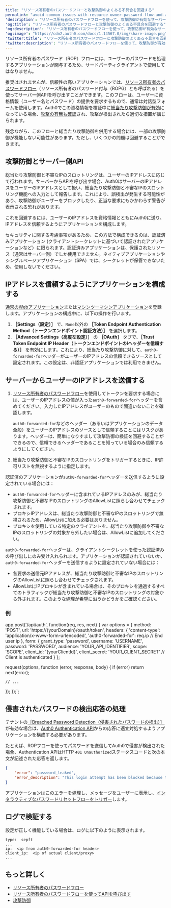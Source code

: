 ```yaml
---
title: "リソース所有者のパスワードフローと攻撃防御のよくある不具合を回避する"
permalink: "avoid-common-issues-with-resource-owner-password-flow-and-attack-protection"
'description': "リソース所有者のパスワードフローを使って、攻撃防御が有効なサーバー側APIを呼び出すときに発生する一般的な問題を回避する方法について説明します。"
'og:title': "リソース所有者のパスワードフローと攻撃防御のよくある不具合を回避する"
'og:description': "リソース所有者のパスワードフローを使って、攻撃防御が有効なサーバー側APIを呼び出すときに発生する一般的な問題を回避する方法について説明します。"
'og:image': "https://cdn2.auth0.com/docs/1.14567.0/img/share-image.png"
'twitter:title': "リソース所有者のパスワードフローと攻撃防御のよくある不具合を回避する"
'twitter:description': "リソース所有者のパスワードフローを使って、攻撃防御が有効なサーバー側APIを呼び出すときに発生する一般的な問題を回避する方法について説明します。"
---
```



<Warning>

リソース所有者のパスワード（ROP）フローには、ユーザーのパスワードを処理するアプリケーションが関与するため、サードパーティクライアントで使用してはなりません。

</Warning>

推奨はされませんが、信頼性の高いアプリケーションでは、[リソース所有者のパスワードフロー](/docs/ja-jp/get-started/authentication-and-authorization-flow/resource-owner-password-flow)（リソース所有者のパスワード付与（ROPG）とも呼ばれる）を使ってサーバー側APIを呼び出すことができます。このフローは、ユーザーに資格情報（ユーザー名とパスワード）の提供を要求するもので、通常は対話型フォームを使用します。Auth0でこの資格情報を検証中に[総当たり攻撃防御が有効](/docs/ja-jp/secure/attack-protection/brute-force-protection)になっている場合、[攻撃の有無も確認](/docs/ja-jp/secure/attack-protection)され、攻撃が検出されたら適切な措置が講じられます。

残念ながら、このフローと総当たり攻撃防御を併用する場合には、一部の攻撃防御が機能しない可能性があります。ただし、いくつかの問題は回避することができます。

## 攻撃防御とサーバー側API

総当たり攻撃防御と不審なIPのスロットリングは、ユーザーのIPアドレスに応じて行われます。サーバーからAPIを呼び出す場合、Auth0はサーバーのIPアドレスをユーザーのIPアドレスとして扱い、総当たり攻撃防御と不審なIPのスロットリング機能への入力として報告します。これにより、誤検出が発生する可能性があり、攻撃防御がユーザーをブロックしたり、正当な要求にもかかわらず警告が表示される恐れがあります。

これを回避するには、ユーザーのIPアドレスを資格情報とともにAuth0に送り、IPアドレスを信頼するようにアプリケーションを構成します。

<Warning>

セキュリティに関する考慮事項があるため、この方法で構成できるのは、認証済みアプリケーション (クライアントシークレットに基づいて認証されたアプリケーションなど）に限られます。認証済みアプリケーションは、保護されたリソース（通常はサーバー側）でしか使用できません。ネイティブアプリケーションやシングルページアプリケーション（SPA）では、シークレットが保管できないため、使用しないでください。

</Warning>

## IPアドレスを信頼するようにアプリケーションを構成する

[通常のWebアプリケーション](/docs/ja-jp/get-started/auth0-overview/create-applications/regular-web-apps)または[マシンツーマシンアプリケーション](/docs/ja-jp/get-started/auth0-overview/create-applications/machine-to-machine-apps)を登録します。アプリケーションの構成中に、以下の操作を行います。

1. **［Settings（設定）］** で、`None`以外の **［Token Endpoint Authentication Method（トークンエンドポイント認証方法）］** を選択します。
2. **［Advanced Settings（高度な設定）］** の **［OAuth］** タブで、**［Trust Token Endpoint IP Header（トークンエンドポイントのIヘッダーを信頼する）］** を有効にします。これにより、総当たり攻撃防御に対して、`auth0-forwarded-for`ヘッダーがユーザーのIPアドレスの信頼できるソースとして設定されます。この設定は、非認証アプリケーションでは利用できません。

## サーバーからユーザーのIPアドレスを送信する

1. [リソース所有者のパスワードフロー](/docs/ja-jp/get-started/authentication-and-authorization-flow/resource-owner-password-flow/call-your-api-using-resource-owner-password-flow)を使用してトークンを要求する場合には、ユーザーのIPアドレスの値が入った`auth0-forwarded-for`ヘッダーを含めてください。入力したIPアドレスがユーザーのもので間違いないことを確認します。

   <Warning>

   `auth0-forwarded-for`などのヘッダー（あるいはアプリケーションのデータ全般）をユーザーのIPアドレスのソースとして信頼することにはリスクがあります。ヘッダーは、簡単になりすまして攻撃防御の検証を回避することができるので、信頼できるヘッダーであることを知っている場合のみ信頼するようにしてください。

   </Warning>

2. 総当たり攻撃防御と不審なIPのスロットリングをトリガーするときに、IP許可リストを無視するように指定します。

<Card title="総当たり攻撃防御と不審なIPのスロットリングの許可リストを作成する">

認証済のアプリケーションが`auth0-forwarded-for`ヘッダーを送信するように設定されている場合には：

* `auth0-forwarded-for`ヘッダーに含まれているIPアドレスのみが、総当たり攻撃防御と不審なIPのスロットリングのAllowListに照らし合わせてチェックされます。
* プロキシIPアドレスは、総当たり攻撃防御と不審なIPのスロットリングで無視されるため、AllowListに加える必要はありません。
* プロキシを使用している特定のクライアントを、総当たり攻撃防御や不審なIPのスロットリングの対象から外したい場合は、AllowListに追加してください。

`auth0-forwarded-for`ヘッダーは、クライアントシークレットを使った認証済みの呼び出しにのみ受け入れられます。アプリケーションが認証されていないか、`auth0-forwarded-for`ヘッダーを送信するように設定されていない場合には：

* 各要求の送信元IPアドレスが、総当たり攻撃防御と不審なIPのスロットリングのAllowListに照らし合わせてチェックされます。
* AllowListにIPプロキシが含まれている場合は、そのプロキシを通過するすべてのトラフィックが総当たり攻撃防御と不審なIPのスロットリングの対象から外されます。このような処理が希望に沿うかどうかをご確認ください。

</Card>

### 例


app.post('/api/auth', function(req, res, next) {
  var options = {
    method: 'POST',
    url: 'https://{yourDomain}/oauth/token',
    headers: {
      'content-type': 'application/x-www-form-urlencoded',
      'auth0-forwarded-for': req.ip // End user ip
    },
    form: {
      grant_type: 'password',
      username: 'USERNAME',
      password: 'PASSWORD',
      audience: 'YOUR_API_IDENTIFIER',
      scope: 'SCOPE',
      client_id: '{yourClientId}',
      client_secret: 'YOUR_CLIENT_SECRET' // Client is authenticated
    }
  };

  request(options, function (error, response, body) {
    if (error) return next(error);

    // ...
  });
});`;

<AuthCodeBlock children={codeExample} language="javascript" />

## 侵害されたパスワードの検出応答の処理

テナントの[［Breached Password Detection（侵害されたパスワードの検出）］](/docs/ja-jp/secure/attack-protection/breached-password-detection)が有効な場合は、[Auth0 Authentication API](/docs/ja-jp/api/authentication)からの応答に適宜対処するようアプリケーションを構成する必要があります。

たとえば、ROPフローを使ってパスワードを送信してAuth0で侵害が検出された場合、Authentication APIはHTTP `401 Unauthorized`ステータスコードと次の本文が記述された応答を返します。

```json lines
{
    "error": "password_leaked",
    "error_description": "This login attempt has been blocked because the password you're using was previously disclosed through a data breach (not in this application). Please check your email for more information."
}
```

アプリケーションはこのエラーを処理し、メッセージをユーザーに表示し、[インタラクティブなパスワードリセットフローをトリガー](/docs/ja-jp/authenticate/database-connections/password-change#authentication-api)します。

## ログで検証する

設定が正しく機能している場合は、ログに以下のように表示されます。

``` lines
type:  sepft
...
ip:  <ip from auth0-forwarded-for header>
client_ip:  <ip of actual client/proxy>
...
```

## もっと詳しく

* [リソース所有者のパスワードフロー](/docs/ja-jp/get-started/authentication-and-authorization-flow/resource-owner-password-flow)
* [リソース所有者のパスワードフローを使ってAPIを呼び出す](/docs/ja-jp/get-started/authentication-and-authorization-flow/resource-owner-password-flow/call-your-api-using-resource-owner-password-flow)
* [攻撃防御](/docs/ja-jp/secure/attack-protection)